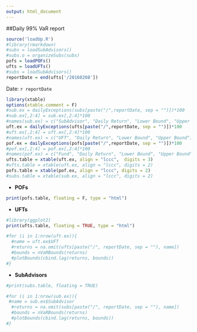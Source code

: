 ```yaml
---
output: html_document
---
```

##Daily 99% VaR report
```r
source('loadUp.R')
#library(rmarkdown)
#subs = loadSubAdvisors()
#subs.o = organizeSubs(subs)
pofs = loadPOFs()
ufts = loadUFTs()
#subs = loadSubAdvisors()
reportDate = end(ufts['/20160208'])
```
Date: `r reportDate`
```r
library(xtable)
options(xtable.comment = F)
#sub.ex = dailyExceptions(subs[paste("/",reportDate, sep = "")])*100
#sub.ex[,2:4] = sub.ex[,2:4]*100
#names(sub.ex) = c("SubAdvisor", "Daily Return", "Lower Bound", "Upper Bound")
uft.ex = dailyExceptions(ufts[paste("/",reportDate, sep = "")])*100
#uft.ex[,2:4] = uft.ex[,2:4]*100
#names(uft.ex) = c("UFT", "Daily Return", "Lower Bound", "Upper Bound")
pof.ex = dailyExceptions(pofs[paste("/",reportDate, sep = "")])*100
#pof.ex[,2:4] = pof.ex[,2:4]*100
#names(pof.ex) = c("Fund", "Daily Return", "Lower Bound", "Upper Bound")
ufts.table = xtable(uft.ex, align = "lccc",  digits = 3)
#ufts.table = xtable(uft.ex, align = "lccc", digits = 2)
pofs.table = xtable(pof.ex, align = "lccc", digits = 2)
#subs.table = xtable(sub.ex, align = "lccc", digits = 2)

```
* **POFs**

```r
print(pofs.table, floating = F, type = "html")
```

* **UFTs**

```r
#library(ggplot2)
print(ufts.table, floating = TRUE, type = "html")

#for (i in 1:nrow(uft.ex)){
  #name = uft.ex$UFT
  #returns = na.omit(ufts[paste("/", reportDate, sep = ""), name])
  #bounds = nVaRBounds(returns)
  #plotBounds(cbind.lag(returns, bounds))
#}
```



* **SubAdvisors**

```r
#print(subs.table, floating = TRUE)

#for (i in 1:nrow(sub.ex)){
 #name = sub.ex$SubAdvisor
  #returns = na.omit(subs[paste("/", reportDate, sep = ""), name])
  #bounds = nVaRBounds(returns)
  #plotBounds(cbind.lag(returns, bounds))
#}
```



